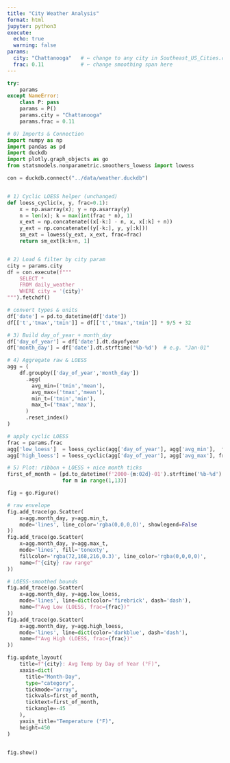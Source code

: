 ```yaml
---
title: "City Weather Analysis"
format: html
jupyter: python3
execute:
  echo: true
  warning: false
params:
  city: "Chattanooga"   # ← change to any city in Southeast_US_Cities.csv
  frac: 0.11            # ← change smoothing span here
---
```


```python

try:
    params
except NameError:
    class P: pass
    params = P()
    params.city = "Chattanooga"
    params.frac = 0.11

```

```python

# 0) Imports & Connection
import numpy as np
import pandas as pd
import duckdb
import plotly.graph_objects as go
from statsmodels.nonparametric.smoothers_lowess import lowess

con = duckdb.connect("../data/weather.duckdb")


# 1) Cyclic LOESS helper (unchanged)
def loess_cyclic(x, y, frac=0.1):
    x = np.asarray(x); y = np.asarray(y)
    n = len(x); k = max(int(frac * n), 1)
    x_ext = np.concatenate((x[-k:] - n, x, x[:k] + n))
    y_ext = np.concatenate((y[-k:], y, y[:k]))
    sm_ext = lowess(y_ext, x_ext, frac=frac)
    return sm_ext[k:k+n, 1]


# 2) Load & filter by city param
city = params.city
df = con.execute(f"""
    SELECT *
    FROM daily_weather
    WHERE city = '{city}'
""").fetchdf()

# convert types & units
df['date'] = pd.to_datetime(df['date'])
df[['t','tmax','tmin']] = df[['t','tmax','tmin']] * 9/5 + 32


```


```python

# 3) Build day_of_year + month_day
df['day_of_year'] = df['date'].dt.dayofyear
df['month_day'] = df['date'].dt.strftime('%b-%d')  # e.g. "Jan-01"

# 4) Aggregate raw & LOESS
agg = (
    df.groupby(['day_of_year','month_day'])
      .agg(
        avg_min=('tmin','mean'),
        avg_max=('tmax','mean'),
        min_t=('tmin','min'),
        max_t=('tmax','max'),
      )
      .reset_index()
)

# apply cyclic LOESS
frac = params.frac
agg['low_loess']  = loess_cyclic(agg['day_of_year'], agg['avg_min'],  frac=frac)
agg['high_loess'] = loess_cyclic(agg['day_of_year'], agg['avg_max'], frac=frac)

```


```python

# 5) Plot: ribbon + LOESS + nice month ticks
first_of_month = [pd.to_datetime(f'2000-{m:02d}-01').strftime('%b-%d') 
                  for m in range(1,13)]

fig = go.Figure()

# raw envelope
fig.add_trace(go.Scatter(
    x=agg.month_day, y=agg.min_t,
    mode='lines', line_color='rgba(0,0,0,0)', showlegend=False
))
fig.add_trace(go.Scatter(
    x=agg.month_day, y=agg.max_t,
    mode='lines', fill='tonexty',
    fillcolor='rgba(72,168,216,0.3)', line_color='rgba(0,0,0,0)',
    name=f"{city} raw range"
))

# LOESS-smoothed bounds
fig.add_trace(go.Scatter(
    x=agg.month_day, y=agg.low_loess,
    mode='lines', line=dict(color='firebrick', dash='dash'),
    name=f"Avg Low (LOESS, frac={frac})"
))
fig.add_trace(go.Scatter(
    x=agg.month_day, y=agg.high_loess,
    mode='lines', line=dict(color='darkblue', dash='dash'),
    name=f"Avg High (LOESS, frac={frac})"
))

fig.update_layout(
    title=f"{city}: Avg Temp by Day of Year (°F)",
    xaxis=dict(
      title="Month-Day",
      type="category",
      tickmode="array",
      tickvals=first_of_month,
      ticktext=first_of_month,
      tickangle=-45
    ),
    yaxis_title="Temperature (°F)",
    height=450
)


fig.show()

```